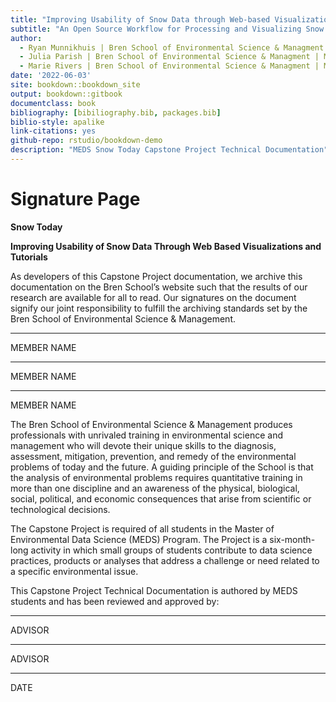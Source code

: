 ```yaml
--- 
title: "Improving Usability of Snow Data through Web-based Visualizations & Tutorials"
subtitle: "An Open Source Workflow for Processing and Visualizing Snow Data"
author: 
  - Ryan Munnikhuis | Bren School of Environmental Science & Managment | MEDS 2022
  - Julia Parish | Bren School of Environmental Science & Managment | MEDS 2022
  - Marie Rivers | Bren School of Environmental Science & Managment | MEDS 2022
date: '2022-06-03'
site: bookdown::bookdown_site
output: bookdown::gitbook
documentclass: book
bibliography: [bibiliography.bib, packages.bib]
biblio-style: apalike
link-citations: yes
github-repo: rstudio/bookdown-demo
description: "MEDS Snow Today Capstone Project Technical Documentation"
---
```



# Signature Page

**Snow Today**

**Improving Usability of Snow Data Through Web Based Visualizations and Tutorials**

As developers of this Capstone Project documentation, we archive this documentation on the Bren School’s website such that the results of our research are available for all to read. Our signatures on the document signify our joint responsibility to fulfill the archiving standards set by the Bren School of Environmental Science & Management.

_________________________________________________
MEMBER NAME

_________________________________________________
MEMBER NAME

_________________________________________________
MEMBER NAME


The Bren School of Environmental Science & Management produces professionals with unrivaled training in environmental science and management who will devote their unique skills to the diagnosis, assessment, mitigation, prevention, and remedy of the environmental problems of today and the future. A guiding principle of the School is that the analysis of environmental problems requires quantitative training in more than one discipline and an awareness of the physical, biological, social, political, and economic consequences that arise from scientific or technological decisions.

The Capstone Project is required of all students in the Master of Environmental Data Science (MEDS) Program. The Project is a six-month-long activity in which small groups of students contribute to data science practices, products or analyses that address a challenge or need related to a specific environmental issue. 

This Capstone Project Technical Documentation is authored by MEDS students and has been reviewed and approved by:


______________________________________________
ADVISOR

______________________________________________
ADVISOR


____________________
DATE


